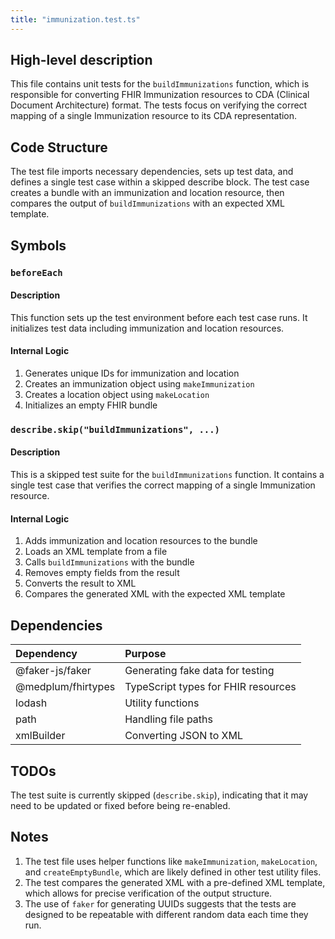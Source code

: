 ```yaml
---
title: "immunization.test.ts"
---
```


## High-level description
This file contains unit tests for the `buildImmunizations` function, which is responsible for converting FHIR Immunization resources to CDA (Clinical Document Architecture) format. The tests focus on verifying the correct mapping of a single Immunization resource to its CDA representation.

## Code Structure
The test file imports necessary dependencies, sets up test data, and defines a single test case within a skipped describe block. The test case creates a bundle with an immunization and location resource, then compares the output of `buildImmunizations` with an expected XML template.

## Symbols

### `beforeEach`
#### Description
This function sets up the test environment before each test case runs. It initializes test data including immunization and location resources.

#### Internal Logic
1. Generates unique IDs for immunization and location
2. Creates an immunization object using `makeImmunization`
3. Creates a location object using `makeLocation`
4. Initializes an empty FHIR bundle

### `describe.skip("buildImmunizations", ...)`
#### Description
This is a skipped test suite for the `buildImmunizations` function. It contains a single test case that verifies the correct mapping of a single Immunization resource.

#### Internal Logic
1. Adds immunization and location resources to the bundle
2. Loads an XML template from a file
3. Calls `buildImmunizations` with the bundle
4. Removes empty fields from the result
5. Converts the result to XML
6. Compares the generated XML with the expected XML template

## Dependencies
| Dependency | Purpose |
|:-----------|:--------|
| @faker-js/faker | Generating fake data for testing |
| @medplum/fhirtypes | TypeScript types for FHIR resources |
| lodash | Utility functions |
| path | Handling file paths |
| xmlBuilder | Converting JSON to XML |

## TODOs
The test suite is currently skipped (`describe.skip`), indicating that it may need to be updated or fixed before being re-enabled.

## Notes
1. The test file uses helper functions like `makeImmunization`, `makeLocation`, and `createEmptyBundle`, which are likely defined in other test utility files.
2. The test compares the generated XML with a pre-defined XML template, which allows for precise verification of the output structure.
3. The use of `faker` for generating UUIDs suggests that the tests are designed to be repeatable with different random data each time they run.